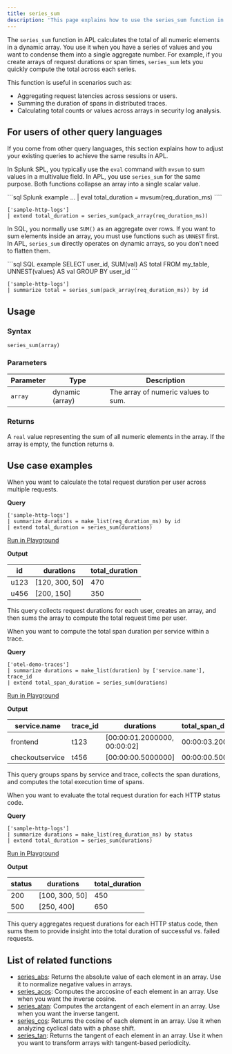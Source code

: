```yaml
---
title: series_sum
description: 'This page explains how to use the series_sum function in APL.'
---
```


The `series_sum` function in APL calculates the total of all numeric elements in a dynamic array. You use it when you have a series of values and you want to condense them into a single aggregate number. For example, if you create arrays of request durations or span times, `series_sum` lets you quickly compute the total across each series.

This function is useful in scenarios such as:

- Aggregating request latencies across sessions or users.
- Summing the duration of spans in distributed traces.
- Calculating total counts or values across arrays in security log analysis.

## For users of other query languages

If you come from other query languages, this section explains how to adjust your existing queries to achieve the same results in APL.

<AccordionGroup>
<Accordion title="Splunk SPL users">

In Splunk SPL, you typically use the `eval` command with `mvsum` to sum values in a multivalue field. In APL, you use `series_sum` for the same purpose. Both functions collapse an array into a single scalar value.

<CodeGroup>
```sql Splunk example
... | eval total_duration = mvsum(req_duration_ms)
````

```kusto APL equivalent
['sample-http-logs']
| extend total_duration = series_sum(pack_array(req_duration_ms))
```

</CodeGroup>

</Accordion>
<Accordion title="ANSI SQL users">

In SQL, you normally use `SUM()` as an aggregate over rows. If you want to sum elements inside an array, you must use functions such as `UNNEST` first. In APL, `series_sum` directly operates on dynamic arrays, so you don’t need to flatten them.

<CodeGroup>
```sql SQL example
SELECT user_id, SUM(val) AS total
FROM my_table, UNNEST(values) AS val
GROUP BY user_id
```

```kusto APL equivalent
['sample-http-logs']
| summarize total = series_sum(pack_array(req_duration_ms)) by id
```

</CodeGroup>

</Accordion>
</AccordionGroup>

## Usage

### Syntax

```kusto
series_sum(array)
```

### Parameters

| Parameter | Type            | Description                         |
| --------- | --------------- | ----------------------------------- |
| `array`   | dynamic (array) | The array of numeric values to sum. |

### Returns

A `real` value representing the sum of all numeric elements in the array. If the array is empty, the function returns `0`.

## Use case examples

<Tabs>
<Tab title="Log analysis">

When you want to calculate the total request duration per user across multiple requests.

**Query**

```kusto
['sample-http-logs']
| summarize durations = make_list(req_duration_ms) by id
| extend total_duration = series_sum(durations)
```

[Run in Playground](https://play.axiom.co/axiom-play-qf1k/query?initForm=%7B%22apl%22%3A%22%5B'sample-http-logs'%5D%20%7C%20summarize%20durations%20%3D%20make_list(req_duration_ms)%20by%20id%20%7C%20extend%20total_duration%20%3D%20series_sum(durations)%22%7D)

**Output**

| id   | durations       | total_duration |
| ---- | --------------- | --------------- |
| u123 | [120, 300, 50] | 470             |
| u456 | [200, 150]     | 350             |

This query collects request durations for each user, creates an array, and then sums the array to compute the total request time per user.

</Tab>
<Tab title="OpenTelemetry traces">

When you want to compute the total span duration per service within a trace.

**Query**

```kusto
['otel-demo-traces']
| summarize durations = make_list(duration) by ['service.name'], trace_id
| extend total_span_duration = series_sum(durations)
```

[Run in Playground](https://play.axiom.co/axiom-play-qf1k/query?initForm=%7B%22apl%22%3A%22%5B'otel-demo-traces'%5D%20%7C%20summarize%20durations%20%3D%20make_list(duration)%20by%20%5B'service.name'%5D%2C%20trace_id%20%7C%20extend%20total_span_duration%20%3D%20series_sum(durations)%22%7D)

**Output**

| service.name    | trace_id | durations                     | total_span_duration |
| --------------- | --------- | ----------------------------- | --------------------- |
| frontend        | t123      | [00:00:01.2000000, 00:00:02] | 00:00:03.2000000      |
| checkoutservice | t456      | [00:00:00.5000000]           | 00:00:00.5000000      |

This query groups spans by service and trace, collects the span durations, and computes the total execution time of spans.

</Tab>
<Tab title="Security logs">

When you want to evaluate the total request duration for each HTTP status code.

**Query**

```kusto
['sample-http-logs']
| summarize durations = make_list(req_duration_ms) by status
| extend total_duration = series_sum(durations)
```

[Run in Playground](https://play.axiom.co/axiom-play-qf1k/query?initForm=%7B%22apl%22%3A%22%5B'sample-http-logs'%5D%20%7C%20summarize%20durations%20%3D%20make_list(req_duration_ms)%20by%20status%20%7C%20extend%20total_duration%20%3D%20series_sum(durations)%22%7D)

**Output**

| status | durations       | total_duration |
| ------ | --------------- | --------------- |
| 200    | [100, 300, 50] | 450             |
| 500    | [250, 400]     | 650             |

This query aggregates request durations for each HTTP status code, then sums them to provide insight into the total duration of successful vs. failed requests.

</Tab>
</Tabs>

## List of related functions

- [series_abs](/apl/scalar-functions/time-series/series-abs): Returns the absolute value of each element in an array. Use it to normalize negative values in arrays.
- [series_acos](/apl/scalar-functions/time-series/series-acos): Computes the arccosine of each element in an array. Use when you want the inverse cosine.
- [series_atan](/apl/scalar-functions/time-series/series-atan): Computes the arctangent of each element in an array. Use when you want the inverse tangent.
- [series_cos](/apl/scalar-functions/time-series/series-cos): Returns the cosine of each element in an array. Use it when analyzing cyclical data with a phase shift.
- [series_tan](/apl/scalar-functions/time-series/series-tan): Returns the tangent of each element in an array. Use it when you want to transform arrays with tangent-based periodicity.
